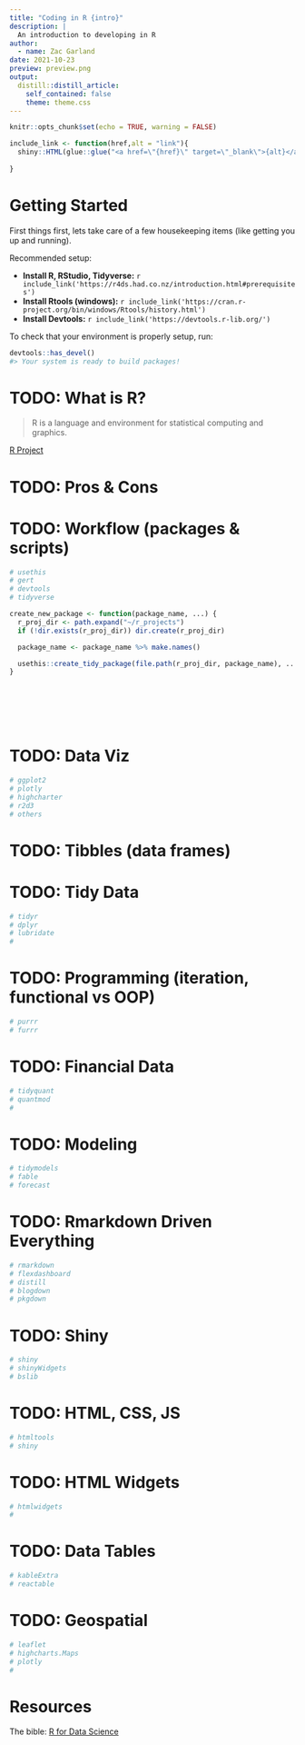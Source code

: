 ```yaml
---
title: "Coding in R {intro}"
description: |
  An introduction to developing in R
author:
  - name: Zac Garland
date: 2021-10-23
preview: preview.png
output:
  distill::distill_article:
    self_contained: false
    theme: theme.css
---
```



```r
knitr::opts_chunk$set(echo = TRUE, warning = FALSE)
```

```r
include_link <- function(href,alt = "link"){
  shiny::HTML(glue::glue("<a href=\"{href}\" target=\"_blank\">{alt}</a>"))
  
}
```


# Getting Started

First things first, lets take care of a few housekeeping items (like getting you up and running). 

Recommended setup:

- <b>Install R, RStudio, Tidyverse:</b> `r include_link('https://r4ds.had.co.nz/introduction.html#prerequisites')`
- <b>Install Rtools (windows):</b> `r include_link('https://cran.r-project.org/bin/windows/Rtools/history.html')`
- <b>Install Devtools:</b> `r include_link('https://devtools.r-lib.org/')`

 



To check that your environment is properly setup, run: 

```r
devtools::has_devel()
#> Your system is ready to build packages!
```


# TODO: What is R?

> R is a language and environment for statistical computing and graphics.

[R Project](https://www.r-project.org/about.html)




# TODO: Pros & Cons

# TODO: Workflow (packages & scripts)
```r

# usethis
# gert
# devtools
# tidyverse

create_new_package <- function(package_name, ...) {
  r_proj_dir <- path.expand("~/r_projects")
  if (!dir.exists(r_proj_dir)) dir.create(r_proj_dir)

  package_name <- package_name %>% make.names()

  usethis::create_tidy_package(file.path(r_proj_dir, package_name), ...)
}








```



# TODO: Data Viz
```r
# ggplot2
# plotly
# highcharter
# r2d3
# others
```



# TODO: Tibbles (data frames)



# TODO: Tidy Data

```r

# tidyr
# dplyr
# lubridate
# 

```


# TODO: Programming (iteration, functional vs OOP)
```r
# purrr
# furrr

```


# TODO: Financial Data

```r
# tidyquant
# quantmod
# 
```



# TODO: Modeling 
```r
# tidymodels
# fable
# forecast
```



# TODO: Rmarkdown Driven Everything

```r
# rmarkdown
# flexdashboard
# distill
# blogdown
# pkgdown

```


# TODO: Shiny

```r
# shiny
# shinyWidgets
# bslib
```


# TODO: HTML, CSS, JS

```r
# htmltools
# shiny
```


# TODO: HTML Widgets
```r
# htmlwidgets
# 
```


# TODO: Data Tables
```r
# kableExtra
# reactable

```


# TODO: Geospatial

```r
# leaflet
# highcharts.Maps
# plotly
# 


```



# Resources

The bible: [R for Data Science](https://r4ds.had.co.nz/)



